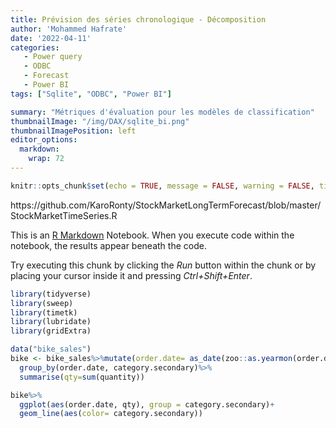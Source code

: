 ```yaml
---
title: Prévision des séries chronologique - Décomposition
author: 'Mohammed Hafrate'
date: '2022-04-11'
categories: 
   - Power query
   - ODBC
   - Forecast
   - Power BI
tags: ["Sqlite", "ODBC", "Power BI"]

summary: "Métriques d'évaluation pour les modèles de classification"
thumbnailImage: "/img/DAX/sqlite_bi.png"
thumbnailImagePosition: left
editor_options: 
  markdown: 
    wrap: 72
---
```


```r
knitr::opts_chunk$set(echo = TRUE, message = FALSE, warning = FALSE, tidy = "styler")
```


https://github.com/KaroRonty/StockMarketLongTermForecast/blob/master/StockMarketTimeSeries.R

This is an [R Markdown](http://rmarkdown.rstudio.com) Notebook. When you execute code within the notebook, the results appear beneath the code. 

Try executing this chunk by clicking the *Run* button within the chunk or by placing your cursor inside it and pressing *Ctrl+Shift+Enter*. 

```r
library(tidyverse)
library(sweep)
library(timetk)
library(lubridate)
library(gridExtra)

```

```r
data("bike_sales")
bike <- bike_sales%>%mutate(order.date= as_date(zoo::as.yearmon(order.date)))%>%
  group_by(order.date, category.secondary)%>%
  summarise(qty=sum(quantity))
```

```r
bike%>%
  ggplot(aes(order.date, qty), group = category.secondary)+
  geom_line(aes(color= category.secondary))

```


